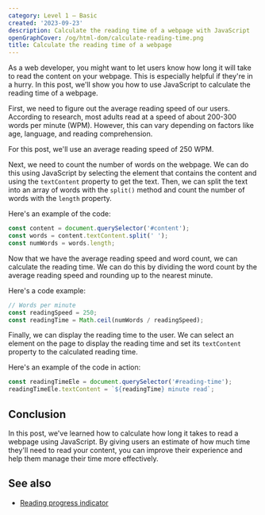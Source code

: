 ```yaml
---
category: Level 1 — Basic
created: '2023-09-23'
description: Calculate the reading time of a webpage with JavaScript
openGraphCover: /og/html-dom/calculate-reading-time.png
title: Calculate the reading time of a webpage
---
```


As a web developer, you might want to let users know how long it will take to read the content on your webpage. This is especially helpful if they're in a hurry. In this post, we'll show you how to use JavaScript to calculate the reading time of a webpage.

First, we need to figure out the average reading speed of our users. According to research, most adults read at a speed of about 200-300 words per minute (WPM). However, this can vary depending on factors like age, language, and reading comprehension.

For this post, we'll use an average reading speed of 250 WPM.

Next, we need to count the number of words on the webpage. We can do this using JavaScript by selecting the element that contains the content and using the `textContent` property to get the text. Then, we can split the text into an array of words with the `split()` method and count the number of words with the `length` property.

Here's an example of the code:

```js
const content = document.querySelector('#content');
const words = content.textContent.split(' ');
const numWords = words.length;
```

Now that we have the average reading speed and word count, we can calculate the reading time. We can do this by dividing the word count by the average reading speed and rounding up to the nearest minute.

Here's a code example:

```js
// Words per minute
const readingSpeed = 250;
const readingTime = Math.ceil(numWords / readingSpeed);
```

Finally, we can display the reading time to the user. We can select an element on the page to display the reading time and set its `textContent` property to the calculated reading time.

Here's an example of the code in action:

```js
const readingTimeEle = document.querySelector('#reading-time');
readingTimeEle.textContent = `${readingTime} minute read`;
```

## Conclusion

In this post, we've learned how to calculate how long it takes to read a webpage using JavaScript. By giving users an estimate of how much time they'll need to read your content, you can improve their experience and help them manage their time more effectively.

## See also

-   [Reading progress indicator](https://phuoc.ng/collection/css-animation/reading-progress-indicator/)

